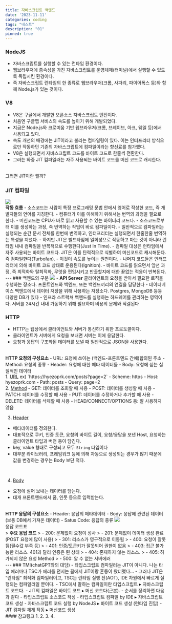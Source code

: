 ```yaml
---
title: 자바스크립트 백엔드
date: '2023-11-11'
categories: coding
tags: "네스트"
description: "01"
pinned: true
---
```

<HeadingNavigator />


### NodeJS
- 자바스크립트를 실행할 수 있는 런타임 환경이다.
- 웹브라우저에 종속성을 가진 자바스크립트를 운영체제(터미널)에서 실행할 수 있도록 독립시킨 환경이다.
- 즉 자바스크립트 런타임의 한 종류로 웹브라우저(크롬, 사파리, 파이어폭스 등)와 함께 Node.js가 있는 것이다.

### V8
- V8은 구글에서 개발한 오픈소스 자바스크립트 엔진이다.
- 처음엔 구글맵 서비스의 속도를 높이기 위해 개발되었다.
- 지금은 Node.js와 크로미움 기반 웹브라우저(크롬, 브레이브, 아크, 웨일 등)에서 사용되고 있다.
- 속도 개선의 배경에는 JIT이라고 불리는 컴파일링이 있다. 이는 인터프리터 방식으로만 작동하던 기존의 자바스크립트에 컴파일이라는 향신료를 첨가했다.
- V8은 실행되면서 자바스크립트 코드를 바이트 코드로 한줄씩 전환한다.
- 그러는 와중 JIT 컴파일러는 자주 사용되는 바이트 코드를 머신 코드로 캐시한다.
<br/>
그러면 JIT이란 뭘까?

### JIT 컴파일
<Img src='/images/nest/jit.png' />
<br/>
<b>작동 흐름</b>
- <Note type='box' color='mediumSeaGreen'>소스코드</Note>는 사람이 특정 프로그래밍 문법 안에서 영어로 작성한 코드, 즉 <Note color='mediumSeaGreen'>개발자들의 언어</Note>를 지칭한다.
- 컴퓨터가 이를 이해하기 위해서는 번역의 과정을 필요로 한다.
- <Note type='circle' color='salmon'>머신코드</Note>는 CPU가 바로 읽고 사용할 수 있는 바이너리 코드다.
- 소스코드로부터 이를 생성하는 과정, 즉 번역하는 작업이 바로 컴파일이다.
- 일반적으로 컴파일러는 실행되는 순간 문서 전체를 한번에 번역하고, 인터프리터는 실행되면서 한줄한줄 번역하는 특성을 지녔다.
- 하지만 JIT은 빌드타임에 일회성으로 작동하고 마는 것이 아니라 런타임 내내 컴파일을 반복적으로 수행한다(Just In Time).  
- 컴파일 대상은 런타임에서 자주 사용되는 바이트 코드다. JIT은 이를 탄력적으로 식별하여 머신코드로 캐시해둔다. 즉 컴파일한다(Turbofan).
- 이것이 속도를 높이는 원천이다.
- 나머지 코드들은 인터프리터에 의해 바이트 코드 상태로 운용된다(Ignition).
- 바이트 코드를 읽으면서 앞선 과정, 즉 최적화와 탈최적화, 무엇을 편입시키고 반출할지에 대한 끝없는 적응이 반복된다.
<br/>
---
### 백엔드의 구분
<Img src='/images/nest/server.png' />
- <b>API Server</b>  
클라이언트의 요청을 받아서 필요한 로직을 수행하는 장소다. 프론트엔드와 백엔드, 또는 백엔드끼리의 연결을 담당한다
- 데이터베이스  
백엔드에서 데이터 저장을 위해 사용하는 저장소다. Postgres, MongoDB 등등 다양한 DB가 있다
- 인프라 스트럭쳐  
백엔드를 실행하는 하드웨어를 관리하는 영역이다. 서버를 24시간 내내 가동하기 위해 필요하며 비용의 문제와 직결된다

### HTTP
- HTTP는 웹상에서 클라이언트와 서버가 통신하기 위한 프로토콜이다.
- 클라이언트가 서버에게 요청을 보내면 서버는 이에 응답한다.
- 요청과 응답의 구조화된 데이터를 보낼 때 일반적으로 JSON을 사용한다.
<br/>
<b>HTTP 요청의 구성요소</b>
- URL: 요청에 쓰이는 (백엔드-프론트엔드 간에)합의된 주소
- Method: 요청의 종류
- Header: 요청에 대한 메타 데이터들
- Body: 요청에 싣는 실질적인 데이터
<br/>
1. <u>URL</u>  
ex) `https://hyezoprk.com/posts?page=2` 
- Scheme: https
- Host: hyezoprk.com
- Path: posts
- Query: page=2
<br/>
2. <u>Method</u>
- GET: 데이터를 조회할 때 사용
- POST: 데이터를 생성할 때 사용
- PATCH: 데이터를 수정할 때 사용
- PUT: 데이터를 수정하거나 추가할 때 사용
- DELETE: 데이터를 삭제할 때 사용
- HEAD/CONNECT/OPTIONS 등: 잘 사용하지 않음
<br/>

3. <u>Header</u>
- 메타데이터를 정의한다.
- 대표적으로 쿠키, 인증 토큰, 요청의 바이트 길이, 요청/응답을 보낸 Host, 요청하는 클라이언트 타입과 버전 등이 담긴다.
- key, value 형태로 구성되고 모두 `String` 타입이다
- 대부분 라이브러리, 프레임워크 등에 의해 자동으로 생성되는 경우가 많기 때문에 값을 변경하는 경우는 Body 보단 적다.
<br/>

4. <u>Body</u>
- 요청에 실어 보내는 데이터를 담는다.
- 대개 프론트엔드에서 폼, 인풋 등으로 입력받는다.
<br/>
<b>HTTP 응답의 구성요소</b>
- Header: 응답의 메타데이터
- Body: 응답에 관련된 데이터 (보통 DB에서 가져온 데이터)
- Satus Code: 응답의 종류
<Img src='/images/nest/status-code.png' />
<figcaption>응답 코드표</figcaption>
> <b>주요 응답 코드</b>
> - 200: 문제없이 요청이 성사
> - 201: 문제없이 데이터 생성 완료 (POST 요청에 많이 사용)
> - 301: 리소스가 영구적으로 이동됨
> - 400: 요청이 잘못됨(필수값 부족 등)
> - 401: 인증/토큰키가 잘못되어 권한이 없음
> - 403: 접근 불가능한 리소스. 401과 달리 인증은 된 상태
> - 404: 존재하지 않는 리소스.
> - 405: 허가되지 않은 요청 Method
> - 500: 알 수 없는 서버에러

<br/>
---
### TMI(chatGPT와의 대담)
- 타입스크립트 컴파일러는 JIT이 아니다. 나는 타입 에러마다 TSC가 에러를 던지는 꼴에서 JIT이랑 혼동이 왔더랬다...
- 그러나 JIT은 <q>런타임</q> 최적화 컴파일러이고, TSC는 런타임 실행 전(AOT), IDE 차원에서 빠르게 실행되는 컴파일러일 뿐이다.
- TSC에서 말하는 컴파일이란 타입스크립트 ▸ 자바스크립트 코드다.
- JIT의 컴파일은 바이트 코드 ▸ 머신 코드다(근본).
- 순서를 정리하면 다음과 같다
  - 타입스크립트 소스코드 작성
  - 타입스크립트 컴파일 by IDE ▸ 자바스크립트 코드 생성
  - 자바스크립트 코드 실행 by NodeJS ▸ 바이트 코드 생성 (런타임 진입)
  - JIT 컴파일 체계 작동 ▸ 머신코드 생성
<br/>
#### 참고링크
1. <Lnk text='그럼 사파리에서는 JIT이 어떻게 작동할까?' href='https://velog.io/@godori/JavaScript-engine-1' />
2. <Lnk text='자바스크립트 개발자를 위한 AST 이해' href='https://yceffort.kr/2021/05/ast-for-javascript' /> 
3. <Lnk text='AST 자료구조' href='https://jake-seo-dev.tistory.com/124' />
4. <Lnk text='바벨, 뭐하는 친구지?' href='https://velog.io/@guddls64/Babel-%EB%B0%94%EB%B2%A8-%EB%AD%90%ED%95%98%EB%8A%94-%EC%B9%9C%EA%B5%AC-%EC%99%9C-%ED%95%84%EC%9A%94%ED%95%9C%EA%B1%B0' />